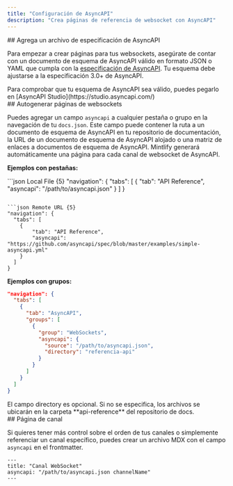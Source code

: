 ```yaml
---
title: "Configuración de AsyncAPI"
description: "Crea páginas de referencia de websocket con AsyncAPI"
---
```




<div id="add-an-asyncapi-specification-file">
  ## Agrega un archivo de especificación de AsyncAPI
</div>

Para empezar a crear páginas para tus websockets, asegúrate de contar con un documento de esquema de AsyncAPI válido en formato JSON o YAML que cumpla con la [especificación de AsyncAPI](https://www.asyncapi.com/docs/reference/specification/v3.0.0). Tu esquema debe ajustarse a la especificación 3.0+ de AsyncAPI.

<Tip>
  Para comprobar que tu esquema de AsyncAPI sea válido, puedes pegarlo en
  [AsyncAPI Studio](https://studio.asyncapi.com/)
</Tip>



<div id="auto-populate-websockets-pages">
  ## Autogenerar páginas de websockets
</div>

Puedes agregar un campo `asyncapi` a cualquier pestaña o grupo en la navegación de tu `docs.json`. Este campo puede contener la ruta a un documento de esquema de AsyncAPI en tu repositorio de documentación, la URL de un documento de esquema de AsyncAPI alojado o una matriz de enlaces a documentos de esquema de AsyncAPI. Mintlify generará automáticamente una página para cada canal de websocket de AsyncAPI.

**Ejemplos con pestañas:**

<CodeGroup>
  ```json Local File {5}
  "navigation": {
    "tabs": [
      {
          "tab": "API Reference",
          "asyncapi": "/path/to/asyncapi.json"
      }
    ]
  }

  ```

  ```json Remote URL {5}
  "navigation": {
    "tabs": [
      {
          "tab": "API Reference",
          "asyncapi": "https://github.com/asyncapi/spec/blob/master/examples/simple-asyncapi.yml"
      }
    ]
  }
  ```
</CodeGroup>

**Ejemplos con grupos:**

```json {8-11}
"navigation": {
  "tabs": [
    {
      "tab": "AsyncAPI",
      "groups": [
        {
          "group": "WebSockets",
          "asyncapi": {
            "source": "/path/to/asyncapi.json",
            "directory": "referencia-api"
          }
        }
      ]
    }
  ]
}
```

<Note>
  El campo directory es opcional. Si no se especifica, los archivos se ubicarán en
  la carpeta **api-reference** del repositorio de docs.
</Note>


<div id="channel-page">
  ## Página de canal
</div>

Si quieres tener más control sobre el orden de tus canales o simplemente referenciar un canal específico, puedes crear un archivo MDX con el campo `asyncapi` en el frontmatter.

```mdx
---
title: "Canal WebSocket"
asyncapi: "/path/to/asyncapi.json channelName"
---
```
